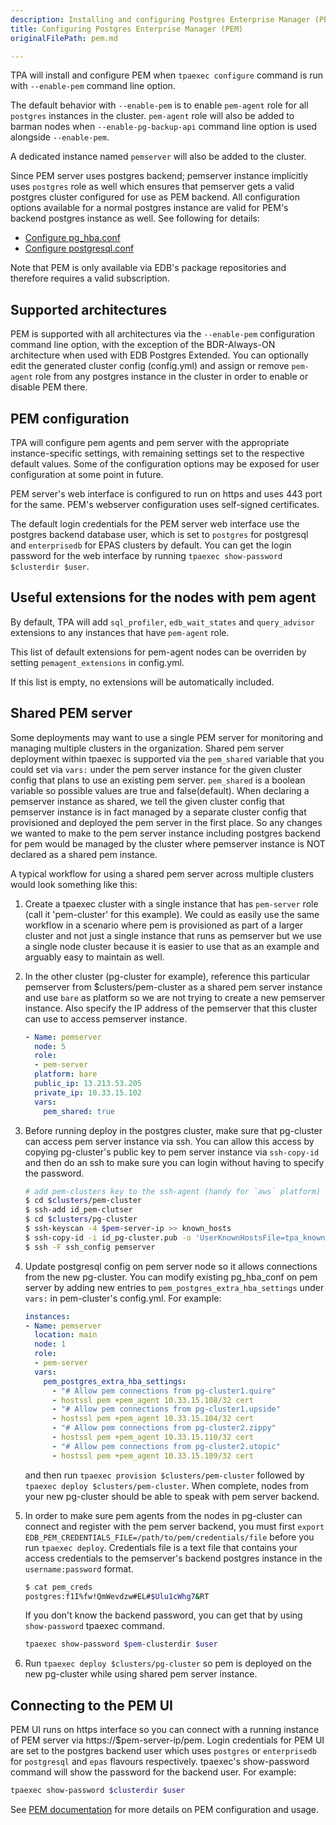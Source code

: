 ```yaml
---
description: Installing and configuring Postgres Enterprise Manager (PEM) with TPA.
title: Configuring Postgres Enterprise Manager (PEM)
originalFilePath: pem.md

---
```


TPA will install and configure PEM when `tpaexec configure` command is run
with `--enable-pem` command line option.

The default behavior with `--enable-pem` is to enable `pem-agent` role for all
`postgres` instances in the cluster. `pem-agent` role will also be added to
barman nodes when `--enable-pg-backup-api` command line option is used
alongside `--enable-pem`.

A dedicated instance named `pemserver` will also be added to the cluster.

Since PEM server uses postgres backend; pemserver instance implicitly uses
`postgres` role as well which ensures that pemserver gets a valid postgres
cluster configured for use as PEM backend. All configuration options available
for a normal postgres instance are valid for PEM's backend postgres instance
as well. See following for details:

-   [Configure pg_hba.conf](pg_hba_conf/)
-   [Configure postgresql.conf](postgresql_conf/)

Note that PEM is only available via EDB's package repositories and therefore
requires a valid subscription.

## Supported architectures

PEM is supported with all architectures via the `--enable-pem`
configuration command line option, with the exception of the
BDR-Always-ON architecture when used with EDB Postgres Extended.
You can optionally edit the generated
cluster config (config.yml) and assign or remove `pem-agent` role from any
postgres instance in the cluster in order to enable or disable PEM there.

## PEM configuration

TPA will configure pem agents and pem server with the appropriate
instance-specific settings, with remaining settings set to the respective
default values. Some of the configuration options may be exposed for user
configuration at some point in future.

PEM server's web interface is configured to run on https and uses 443 port
for the same. PEM's webserver configuration uses self-signed certificates.

The default login credentials for the PEM server web interface use the postgres
backend database user, which is set to `postgres` for postgresql and
`enterprisedb` for EPAS clusters by default. You can get the login
password for the web interface by running
`tpaexec show-password $clusterdir $user`.

## Useful extensions for the nodes with pem agent

By default, TPA will add `sql_profiler`, `edb_wait_states` and
`query_advisor` extensions to any instances that have `pem-agent` role.

This list of default extensions for pem-agent nodes can be overriden by
setting `pemagent_extensions` in config.yml.

If this list is empty, no extensions will be automatically included.

## Shared PEM server

Some deployments may want to use a single PEM server for monitoring and
managing multiple clusters in the organization. Shared pem server deployment
within tpaexec is supported via the `pem_shared` variable that you could set via
`vars:` under the pem server instance for the given cluster config that plans
to use an existing pem server. `pem_shared` is a boolean variable so possible
values are true and false(default). When declaring a pemserver instance as
shared, we tell the given cluster config that pemserver instance is in fact
managed by a separate cluster config that provisioned and deployed the pem
server in the first place. So any changes we wanted to make to the pem server
instance including postgres backend for pem would be managed by the cluster
where pemserver instance is NOT declared as a shared pem instance.

A typical workflow for using a shared pem server across multiple clusters
would look something like this:

1.  Create a tpaexec cluster with a single instance that has `pem-server`
    role (call it 'pem-cluster' for this example). We could as easily use
    the same workflow in a scenario where pem is provisioned as part of a
    larger cluster and not just a single instance that runs as pemserver but
    we use a single node cluster because it is easier to use that as an example
    and arguably easy to maintain as well.
2.  In the other cluster (pg-cluster for example), reference this particular
    pemserver from $clusters/pem-cluster as a shared pem server instance and
    use `bare` as platform so we are not trying to create a new pemserver instance.
    Also specify the IP address of the pemserver that this cluster can
    use to access pemserver instance.

    ```yml
    - Name: pemserver
      node: 5
      role:
      - pem-server
      platform: bare
      public_ip: 13.213.53.205
      private_ip: 10.33.15.102
      vars:
        pem_shared: true
    ```
3.  Before running deploy in the postgres cluster, make sure that pg-cluster
    can access pem server instance via ssh. You can allow this access by copying
    pg-cluster's public key to pem server instance via `ssh-copy-id` and then do
    an ssh to make sure you can login without having to specify the password.

    ```bash
    # add pem-clusters key to the ssh-agent (handy for `aws` platform)
    $ cd $clusters/pem-cluster
    $ ssh-add id_pem-clutser
    $ cd $clusters/pg-cluster
    $ ssh-keyscan -4 $pem-server-ip >> known_hosts
    $ ssh-copy-id -i id_pg-cluster.pub -o 'UserKnownHostsFile=tpa_known_hosts' $user@$pem-server-ip
    $ ssh -F ssh_config pemserver
    ```
4.  Update postgresql config on pem server node so it allows connections
    from the new pg-cluster. You can modify existing pg_hba_conf on pem
    server by adding new entries to `pem_postgres_extra_hba_settings`
    under `vars:` in pem-cluster's config.yml. For example:

    ```yml
    instances:
    - Name: pemserver
      location: main
      node: 1
      role:
      - pem-server
      vars:
        pem_postgres_extra_hba_settings:
          - "# Allow pem connections from pg-cluster1.quire"
          - hostssl pem +pem_agent 10.33.15.108/32 cert
          - "# Allow pem connections from pg-cluster1.upside"
          - hostssl pem +pem_agent 10.33.15.104/32 cert
          - "# Allow pem connections from pg-cluster2.zippy"
          - hostssl pem +pem_agent 10.33.15.110/32 cert
          - "# Allow pem connections from pg-cluster2.utopic"
          - hostssl pem +pem_agent 10.33.15.109/32 cert
    ```

    and then run `tpaexec provision $clusters/pem-cluster` followed by
    `tpaexec deploy $clusters/pem-cluster`. When complete, nodes from
    your new pg-cluster should be able to speak with pem server backend.
5.  In order to make sure pem agents from the nodes in pg-cluster can
    connect and register with the pem server backend, you must first
    `export EDB_PEM_CREDENTIALS_FILE=/path/to/pem/credentials/file`
    before you run `tpaexec deploy`. Credentials file is a text file that
    contains your access credentials to the pemserver's backend postgres
    instance in the `username:password` format.

    ```bash
    $ cat pem_creds
    postgres:f1I%fw!QmWevdzw#EL#$Ulu1cWhg7&RT
    ```

    If you don't know the backend password, you can get that by using
     `show-password` tpaexec command.

    ```bash
    tpaexec show-password $pem-clusterdir $user
    ```


6.  Run `tpaexec deploy $clusters/pg-cluster` so pem is deployed on the
    new pg-cluster while using shared pem server instance.

## Connecting to the PEM UI

PEM UI runs on https interface so you can connect with a running
instance of PEM server via https&#x3A;//$pem-server-ip/pem. Login credentials
for PEM UI are set to the postgres backend user which uses `postgres`
or `enterprisedb` for `postgresql` and `epas` flavours respectively.
tpaexec's show-password command will show the password for the backend
user. For example:

```bash
tpaexec show-password $clusterdir $user
```

See [PEM documentation](https://www.enterprisedb.com/docs/pem/latest/)
for more details on PEM configuration and usage.
